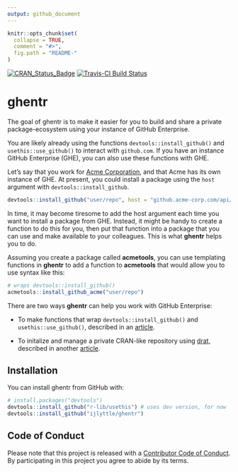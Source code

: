 ```yaml
---
output: github_document
---
```


<!-- README.md is generated from README.Rmd. Please edit that file -->

```r
knitr::opts_chunk$set(
  collapse = TRUE,
  comment = "#>",
  fig.path = "README-"
)
```

[![CRAN_Status_Badge](https://www.r-pkg.org/badges/version/ghentr)](https://cran.r-project.org/package=ghentr)
[![Travis-CI Build Status](https://travis-ci.org/ijlyttle/ghentr.svg?branch=master)](https://travis-ci.org/ijlyttle/ghentr)

# ghentr

The goal of ghentr is to make it easier for you to build and share a private package-ecosystem using your instance of GitHub Enterprise.

You are likely already using the functions `devtools::install_github()` and `usethis::use_github()` to interact with `github.com`. If you have an instance GitHub Enterprise (GHE), you can also use these functions with GHE.

Let's say that you work for [Acme Corporation](https://en.wikipedia.org/wiki/Acme_Corporation), and that Acme has its own instance of GHE. At present, you could install a package using the `host` argument with `devtools::install_github`.

```r
devtools::install_github("user/repo", host = "github.acme-corp.com/api/v3")
```

In time, it may become tiresome to add the host argument each time you want to install a package from GHE. Instead, it might be handy to create a function to do this for you, then put that function into a package that you can use and make available to your colleagues. This is what **ghentr** helps you to do. 

Assuming you create a package called **acmetools**, you can use templating functions in **ghentr** to add a function to **acmetools** that would allow you to use syntax like this:

```r
# wraps devtools::install_github()
acmetools::install_github_acme("user/repo")
```

There are two ways **ghentr** can help you work with GitHub Enterprise: 

- To make functions that wrap `devtools::install_github()` and `usethis::use_github()`, described in an [article](https://ijlyttle.github.io/ghentr/articles/using_ghe.html).

- To initalize and manage a private CRAN-like repository using [drat](https://CRAN.R-project.org/package=drat), described in another [article](https://ijlyttle.github.io/ghentr/articles/using_repository.html).

## Installation

You can install ghentr from GitHub with:

```r
# install.packages("devtools")
devtools::install_github("r-lib/usethis") # uses dev version, for now
devtools::install_github("ijlyttle/ghentr")
```

## Code of Conduct

Please note that this project is released with a [Contributor Code of Conduct](CONDUCT.md). By participating in this project you agree to abide by its terms.
